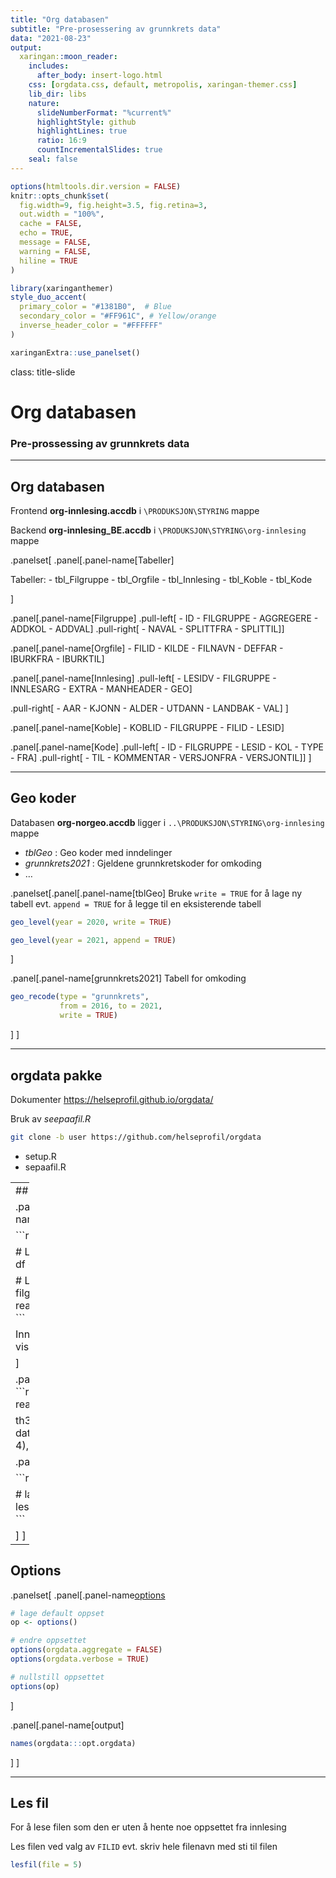 ```yaml
---
title: "Org databasen"
subtitle: "Pre-prosessering av grunnkrets data"
data: "2021-08-23"
output:
  xaringan::moon_reader:
    includes:
      after_body: insert-logo.html
    css: [orgdata.css, default, metropolis, xaringan-themer.css]
    lib_dir: libs
    nature:
      slideNumberFormat: "%current%"
      highlightStyle: github
      highlightLines: true
      ratio: 16:9
      countIncrementalSlides: true
    seal: false
---
```



```r
options(htmltools.dir.version = FALSE)
knitr::opts_chunk$set(
  fig.width=9, fig.height=3.5, fig.retina=3,
  out.width = "100%",
  cache = FALSE,
  echo = TRUE,
  message = FALSE, 
  warning = FALSE,
  hiline = TRUE
)
```

```r
library(xaringanthemer)
style_duo_accent(
  primary_color = "#1381B0",  # Blue
  secondary_color = "#FF961C", # Yellow/orange
  inverse_header_color = "#FFFFFF"
)
```

```r
xaringanExtra::use_panelset()

```

class: title-slide

# Org databasen
### Pre-prossessing av grunnkrets data

---


## Org databasen

Frontend **org-innlesing.accdb** i `\PRODUKSJON\STYRING` mappe

Backend **org-innlesing_BE.accdb** i `\PRODUKSJON\STYRING\org-innlesing` mappe

.panelset[
.panel[.panel-name[Tabeller]

Tabeller:
- tbl_Filgruppe
- tbl_Orgfile
- tbl_Innlesing
- tbl_Koble
- tbl_Kode

]

.panel[.panel-name[Filgruppe]
.pull-left[
- ID
- FILGRUPPE
- AGGREGERE
- ADDKOL
- ADDVAL
]
.pull-right[
- NAVAL
- SPLITTFRA
- SPLITTIL
]]

.panel[.panel-name[Orgfile]
- FILID
- KILDE
- FILNAVN
- DEFFAR
- IBURKFRA
- IBURKTIL
]

.panel[.panel-name[Innlesing]
.pull-left[
- LESIDV
- FILGRUPPE
- INNLESARG
- EXTRA
- MANHEADER
- GEO
]

.pull-right[
- AAR
- KJONN
- ALDER
- UTDANN
- LANDBAK
- VAL
]
]

.panel[.panel-name[Koble]
- KOBLID
- FILGRUPPE
- FILID
- LESID
]

.panel[.panel-name[Kode]
.pull-left[
- ID
- FILGRUPPE
- LESID
- KOL
- TYPE
- FRA
]
.pull-right[
- TIL
- KOMMENTAR
- VERSJONFRA
- VERSJONTIL
]]
]

---

## Geo koder

Databasen **org-norgeo.accdb** ligger i  `..\PRODUKSJON\STYRING\org-innlesing` mappe

- *tblGeo* : Geo koder med inndelinger
- *grunnkrets2021* : Gjeldene grunnkretskoder for omkoding
- ...

.panelset[.panel[.panel-name[tblGeo]
Bruke `write = TRUE` for å lage ny tabell evt. `append = TRUE`
for å legge til en eksisterende tabell

```r
geo_level(year = 2020, write = TRUE)

geo_level(year = 2021, append = TRUE)
```
]

.panel[.panel-name[grunnkrets2021]
Tabell for omkoding

```r
geo_recode(type = "grunnkrets",
           from = 2016, to = 2021,
           write = TRUE)
```
]
]

---

## orgdata pakke

Dokumenter [https://helseprofil.github.io/orgdata/](https://helseprofil.github.io/orgdata/)

Bruk av *seepaafil.R* 

```sh
git clone -b user https://github.com/helseprofil/orgdata
```
- setup.R
- sepaafil.R

---
## Aggregere filer

.panelset[
.panel[.panel-name[read_org]

```r
library(orgdata)

# Lese alle filer i en filgruppe
df <- read_org("Dode")
df #<<

# Lese bare en koblid i den filgruppen
df <- read_org("Dode", koblid = 15) 
```

Innehold i object `df` (gul linje) vises i output fanen

]

.panel[.panel-name[output]
```r
library(orgdata)
df <- read_org("Dode")

th3 <- function(x){
  data.table::rbindlist(list(head(x, 4), tail(x, 4)))
}
th3(df)
```
]

.panel[.panel-name[lag filen]

```r
lagfil(df, "Dode")

# lager filer directer
lesorg("Dode", save = TRUE)
```

]
]

---

## Options

.panelset[
.panel[.panel-name[options]
```r
# lage default oppset
op <- options()

# endre oppsettet
options(orgdata.aggregate = FALSE)
options(orgdata.verbose = TRUE)

# nullstill oppsettet
options(op)

```
]

.panel[.panel-name[output]
```r
names(orgdata:::opt.orgdata)
```
]
]


---

## Les fil

For å lese filen som den er uten å hente noe oppsettet fra innlesing

Les filen ved valg av `FILID` evt. skriv hele filenavn med sti til filen

```r
lesfil(file = 5)

```


